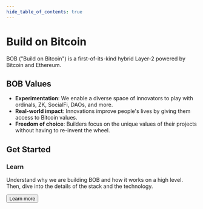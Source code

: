 ```yaml
---
hide_table_of_contents: true
---
```



<div className={styles.hero}>
  <div>
    <h1 className="hero__title">Build on Bitcoin</h1>
    <p className="hero__subtitle">
      BOB ("Build on Bitcoin") is a first-of-its-kind hybrid Layer-2 powered by
      Bitcoin and Ethereum.
    </p>
  </div>
</div>

## BOB Values

- **Experimentation**: We enable a diverse space of innovators to play with ordinals, ZK, SocialFi, DAOs, and more.
- **Real-world impact**: Innovations improve people's lives by giving them access to Bitcoin values.
- **Freedom of choice**: Builders focus on the unique values of their projects without having to re-invent the wheel.

<div className="row" style={{ marginTop: "2rem" }}>
  <div className="col">
    <h2>Get Started</h2>
  </div>
</div>
<div className="row">
  <div className="col col--6">
    <div className="card">
      <div className="card__header">
        <h3>Learn</h3>
      </div>
      <div className="card__body">
        <p>
          Understand why we are building BOB and how it works on a high level.
          Then, dive into the details of the stack and the technology.
        </p>
      </div>
      <div className="card__footer">
        <a href="/docs/">
          <button class="button button--secondary button--block">Learn more</button>
        </a>
      </div>
    </div>
  </div>
  <!-- <div className="col"> -->
  <!--   <div className="card"> -->
  <!--     <div className="card__header"> -->
  <!--       <h3>Build</h3> -->
  <!--     </div> -->
  <!--     <div className="card__body"> -->
  <!--       <p> -->
  <!--         One of the best ways to understand technology is using it. Follow our -->
  <!--         tutorials to build your first BOB project. -->
  <!--       </p> -->
  <!--     </div> -->
  <!--     <div className="card__footer"> -->
  <!--       <a href="/docs/build/getting-started/"> -->
  <!--         <button class="button button--primary button--block">Start building</button> -->
  <!--       </a> -->
  <!--     </div> -->
  <!--   </div> -->
  <!-- </div> -->
</div>
